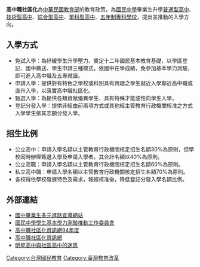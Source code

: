 {{台灣教育}}
'''高中職社區化'''為[[中華民國教育部|中華民國教育部]]的教育政策，為[[國民中學|國民中學]]畢業生升學[[普通型高中|普通型高中]]、[[技術型高中|技術型高中]]、[[綜合型高中|綜合型高中]]、[[單科型高中|單科型高中]]、[[專科學校|五年制專科學校]]，提出並推動的入學方向。

== 入學方式 ==
{{main|高中多元入學}}
*免試入學：為紓緩學生升學壓力、奠定十二年國民基本教育基礎，以學區登記、國中薦送、學生申請三種模式，依國中在學成績，免參加基本學力測驗，即可進入高中職及五專就讀。
*申請入學：提供對有特色之學校或科別具有興趣之學生就近入學鄰近高中職或直升入學，以落實高中職社區化。
*甄選入學：為提供各類資賦優異學生、具有特殊才能或性向學生入學。
*登記分發入學：提供非經由前兩項方式或其他經主管教育行政機關核准之方式入學學生依其志願分發入學。

== 招生比例 ==
*公立高中：申請入學名額以主管教育行政機關核定招生名額30%為原則，但學校同時辦理甄選入學及申請入學者，其合計名額以40%為原則。
*公立高職：申請入學名額以主管教育行政機關核定招生名額60%為原則。
*私立高中職：申請入學名額以主管教育行政機關核定招生名額70%為原則。
*各校得依學校發展特色及需求，報經核准後，降低登記分發入學名額比例。

== 外部連結 ==
*[http://me.moe.edu.tw/junior/ 國中畢業生多元進路宣導網站] {{Wayback|url=http://me.moe.edu.tw/junior/ |date=20201130141548 }}
*[https://web.archive.org/web/20060214213511/http://www.bctest.ntnu.edu.tw/ 國民中學學生基本學力測驗推動工作委員會]
*[https://web.archive.org/web/20071015015352/http://140.122.120.203/comm/index-1.htm 高中職社區化資訊網94年度]
*[https://web.archive.org/web/20071024121623/http://www.comm.npust.edu.tw/index-1.htm 高中職社區化資訊網]
*[http://www.npf.org.tw/post/3/3767 明星高中與社區高中的迷思] {{Wayback|url=http://www.npf.org.tw/post/3/3767 |date=20150414194205 }}

{{台灣多元入學}}
{{臺灣教育小作品}}

[[Category:台灣國民教育|Category:台灣國民教育]]
[[Category:臺灣教育改革|Category:臺灣教育改革]]